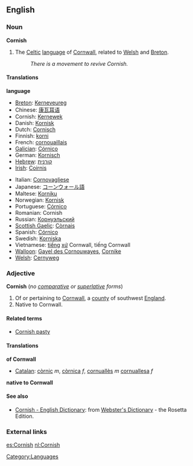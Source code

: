 ==English==
===Noun===
{{wikipedia}}
'''Cornish'''
# The [[Celtic]] [[language]] of [[Cornwall]], related to [[Welsh]] and [[Breton]].
#:''There is a movement to revive Cornish.''

====Translations====
'''language'''
{{top}}
*[[Breton]]: [[Kerneveureg]]
*Chinese: [[康瓦耳语]]
*Cornish: [[Kernewek]]
*Danish: [[Kornisk]]
*Dutch: [[Cornisch]]
*Finnish: [[korni]]
*French: [[cornouaillais]]
*[[Galician]]: [[Córnico]]
*German: [[Kornisch]]
*[[Hebrew]]: [[קורנית]]
*[[Irish]]: [[Coirnis]]
{{mid}}
*Italian: [[Cornovagliese]]
*Japanese: [[コーンウォール語]]
*Maltese: [[Korniku]]
*Norwegian: [[Kornisk]]
*Portuguese: [[Córnico]]
*Romanian: Cornish
*Russian: [[Корнуэльский]]
*[[Scottish Gaelic]]: [[Còrnais]]
*Spanish: [[Córnico]]
*Swedish: [[Korniska]]
*Vietnamese: [[tiếng]] [[xứ]] Cornwall, tiếng Cornwall
*[[Walloon]]: [[Gayel des Cornouwayes]], [[Cornike]]
*[[Welsh]]: [[Cernyweg]]
{{bottom}}

===Adjective===
'''Cornish''' (''no [[comparative]] or [[superlative]] forms'')
# Of or pertaining to [[Cornwall]], a [[county]] of southwest [[England]].
# Native to Cornwall.

====Related terms====
*[[Cornish pasty]]

====Translations====
'''of Cornwall'''
{{top}}
*[[Catalan]]: [[còrnic]] ''m'', [[còrnica]] ''f'', [[cornuallès]] ''m'' [[cornuallesa]] ''f''
{{mid}}
{{bottom}}

'''native to Cornwall'''
{{top}}
{{mid}}
{{bottom}}

====See also====
{{interwiktionary|code=kw}}
*[http://www.websters-online-dictionary.org/definition/Cornish-english/ Cornish - English Dictionary]: from [http://www.websters-online-dictionary.org/ Webster's Dictionary] - the Rosetta Edition.

===External links===
{{ethnologue|code=cor}}

[[Category:Languages]]

[[es:Cornish]]
[[nl:Cornish]]